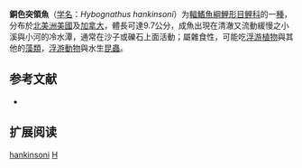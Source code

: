 {{Speciesbox
| name = 銅色突領魚
| status = NE
| status_system = IUCN3.1
| image = 
| genus = Hybognathus
| species = hankinsoni
| authority = [[Hubbs|Hubbs]], 1929
| synonyms = 
}}

'''銅色突領魚'''（[[学名|学名]]：''Hybognathus hankinsoni''）为[[輻鰭魚綱|輻鰭魚綱]][[鯉形目|鯉形目]][[鲤科|鲤科]]的一[[種|種]]，分布於[[北美洲|北美洲]][[美國|美國]]及[[加拿大|加拿大]]，體長可達9.7公分，成魚出現在清澈又流動緩慢之小溪與小河的冷水潭，通常在沙子或礫石上面活動；屬雜食性，可能吃[[浮游植物|浮游植物]]與其他的[[藻類|藻類]]，[[浮游動物|浮游動物]]與水生[[昆蟲|昆蟲]]。

==参考文献==
*{{FishBase_species|genus=Hybognathus|species=hankinsoni|year=2011|month=12}}

== 扩展阅读 ==
{{refbegin}}
{{wikispecies-inline|Hybognathus hankinsoni|銅色突領魚}}
{{refend}}
{{Taxonbar|from=Q1150947}}

[[Category:突領魚屬|hankinsoni]]
[[Category:1929年描述的鱼类|H]]


{{鯉形目小作品}}